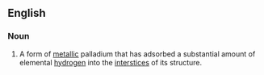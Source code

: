 ==English==

===Noun===
{{wikipedia}}
{{en-noun|head=[[palladium]] [[hydride]]|-}}

# {{label|en|chemistry}} A form of [[metallic]] palladium that has adsorbed a substantial amount of elemental [[hydrogen]] into the [[interstice]]s of its structure.